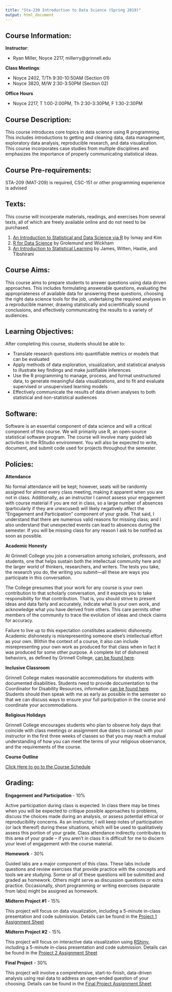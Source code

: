 ```yaml
---
title: "Sta-230 Introduction to Data Science (Spring 2019)"
output: html_document
---
```


## Course Information:

**Instructor**:

- Ryan Miller, Noyce 2217, millerry\@grinnell.edu

**Class Meetings**: 

- Noyce 2402, T/Th 9:30-10:50AM (Section 01)
- Noyce 3820, M/W 2:30-3:50PM (Section 02)

**Office Hours**

- Noyce 2217, T 1:00-2:00PM, Th 2:30-3:30PM, F 1:30-2:30PM

## Course Description:

This course introduces core topics in data science using R programming. This includes introductions to getting and cleaning data, data management, exploratory data analysis, reproducible research, and data visualization. This course incorporates case studies from multiple disciplines and emphasizes the importance of properly communicating statistical ideas.

## Course Pre-requirements:

STA-209 (MAT-209) is required, CSC-151 or other programming experience is advised 

## Texts:

This course will incorperate materials, readings, and exercises from several texts, all of which are freely available online and do not need to be purchased. 

1. [An Introduction to Statistical and Data Science via R](https://moderndive.com/) by Ismay and Kim
2. [R for Data Science](https://r4ds.had.co.nz/) by Grolemund and Wickham 
3. [An Introduction to Statistical Learning](https://www-bcf.usc.edu/~gareth/ISL/ISLR%20Seventh%20Printing.pdf) by James, Witten, Hastie, and Tibshirani

## Course Aims:

This course aims to prepare students to answer questions using data driven approaches.  This includes formulating answerable questions, evaluating the appropriateness of available data for answering these questions, choosing the right data science tools for the job, undertaking the required analyses in a reproducible manner, drawing statistically and scientifically sound conclusions, and effectively communicating the results to a variety of audiences.

## Learning Objectives:

After completing this course, students should be able to:

- Translate research questions into quantifiable metrics or models that can be evaluated
- Apply methods of data exploration, visualization, and statistical analysis to illustrate key findings and make justifiable inferences
- Use the R programming to manage, process, and format unstructured data, to generate meaningful data visualizations, and to fit and evaluate supervised or unsupervised learning models
- Effectively communicate the results of data driven analyses to both statistical and non-statistical audiences

## Software:

Software is an essential component of data science and will a critical component of this course.  We will primarily use R, an open-source statistical software program.  The course will involve many guided lab activities in the RStudio environment.  You will also be expected to write, document, and submit code used for projects throughout the semester.

## Policies:

**Attendance**

No formal attendance will be kept; however, seats will be randomly assigned for almost every class meeting, making it apparent when you are not in class.  Additionally, as an instructor I cannot assess your engagement with course material if you are not in class, so a large number of absences (particularly if they are unexcused) will likely negatively affect the “Engagement and Participation” component of your grade.  That said, I understand that there are numerous valid reasons for missing class; and I also understand that unexpected events can lead to absences during the semester.  If you will be missing class for any reason I ask to be notified as soon as possible.

**Academic Honesty**

At Grinnell College you join a conversation among scholars, professors, and students, one that helps sustain both the intellectual community here and the larger world of thinkers, researchers, and writers. The tests you take, the research you do, the writing you submit—all these are ways you participate in this conversation.

The College presumes that your work for any course is your own contribution to that scholarly conversation, and it expects you to take responsibility for that contribution. That is, you should strive to present ideas and data fairly and accurately, indicate what is your own work, and acknowledge what you have derived from others. This care permits other members of the community to trace the evolution of ideas and check claims for accuracy.

Failure to live up to this expectation constitutes academic dishonesty. Academic dishonesty is misrepresenting someone else's intellectual effort as your own. Within the context of a course, it also can include misrepresenting your own work as produced for that class when in fact it was produced for some other purpose.  A complete list of dishonest behaviors, as defined by Grinnell College, [can be found here](https://catalog.grinnell.edu/content.php?catoid=12&navoid=2537#alleged-violation).

**Inclusive Classroom**

Grinnell College makes reasonable accommodations for students with documented disabilities.  Students need to provide documentation to the Coordinator for Disability Resources, information [can be found here](http://www.grinnell.edu/about/offices-services/accessibility-disability/disability-services).  Students should then speak with me as early as possible in the semester so that we can discuss ways to ensure your full participation in the course and coordinate your accommodations.

**Religious Holidays**

Grinnell College encourages students who plan to observe holy days that coincide with class meetings or assignment due dates to consult with your instructor in the first three weeks of classes so that you may reach a mutual understanding of how you can meet the terms of your religious observance, and the requirements of the course.

**Course Outline**

[Click Here to go to the Course Schedule](schedule230s19.html)

## Grading:

**Engagement and Participation** - 10\%

Active participation during class is expected.  In class there may be times when you will be expected to critique possible approaches to problems, discuss the choices made during an analysis, or assess potential ethical or reproducibility concerns.  As an instructor, I will keep notes of participation (or lack thereof) during these situations, which will be used to qualitatively assess this portion of your grade.  Class attendance indirectly contributes to this area of your grade – if you aren’t in class it is difficult for me to discern your level of engagement with the course material.

**Homework** - 30\%

Guided labs are a major component of this class.  These labs include questions and review exercises that provide practice with the concepts and tools we are studying.  Some or all of these questions will be submitted and graded as homework. Others might serve as discussion questions or extra practice.  Occasionally, short programming or writing exercises (separate from labs) might be assigned as homework.

**Midterm Project #1** - 15\%

This project will focus on data visualization, including a 5-minute in-class presentation and code submission. Details can be found in the [Project 1 Assignment Sheet](s230s19\project1.hmtl) 

**Midterm Project #2** - 15\%

This project will focus on interactive data visualization using [RShiny](https://shiny.rstudio.com/), including a 5-minute in-class presentation and code submission. Details can be found in the [Project 2 Assignment Sheet](s230s19\project2.hmtl) 

**Final Project** - 30\%

This project will involve a comprehensive, start-to-finish, data-driven analysis using real data to address an open-ended question of your choosing. Details can be found in the [Final Project Assignment Sheet](s230s19\project3.hmtl) 